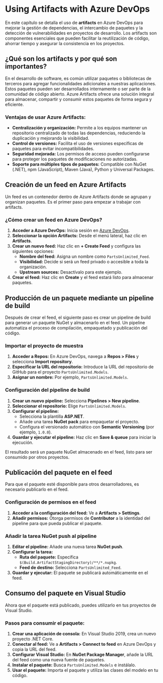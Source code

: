 # Using Artifacts with Azure DevOps

En este capítulo se detalla el uso de **artifacts** en Azure DevOps para mejorar la gestión de dependencias, el intercambio de paquetes y la detección de vulnerabilidades en proyectos de desarrollo. Los artifacts son componentes esenciales que pueden facilitar la reutilización de código, ahorrar tiempo y asegurar la consistencia en los proyectos.

## ¿Qué son los artifacts y por qué son importantes?

En el desarrollo de software, es común utilizar paquetes o bibliotecas de terceros para agregar funcionalidades adicionales a nuestras aplicaciones. Estos paquetes pueden ser desarrollados internamente o ser parte de la comunidad de código abierto. Azure Artifacts ofrece una solución integral para almacenar, compartir y consumir estos paquetes de forma segura y eficiente.

### Ventajas de usar Azure Artifacts:
- **Centralización y organización:** Permite a los equipos mantener un repositorio centralizado de todas las dependencias, reduciendo la duplicación y mejorando la visibilidad.  
- **Control de versiones:** Facilita el uso de versiones específicas de paquetes para evitar incompatibilidades.  
- **Seguridad mejorada:** Los permisos de acceso pueden configurarse para proteger los paquetes de modificaciones no autorizadas.  
- **Soporte para múltiples tipos de paquetes:** Compatible con NuGet (.NET), npm (JavaScript), Maven (Java), Python y Universal Packages.  

## Creación de un feed en Azure Artifacts

Un feed es un contenedor dentro de Azure Artifacts donde se agrupan y organizan paquetes. Es el primer paso para empezar a trabajar con artifacts.

### ¿Cómo crear un feed en Azure DevOps?
1. **Acceder a Azure DevOps:** Inicia sesión en [Azure DevOps](https://dev.azure.com).  
2. **Seleccionar la opción Artifacts:** Desde el menú lateral, haz clic en **Artifacts**.  
3. **Crear un nuevo feed:** Haz clic en **+ Create Feed** y configura las siguientes opciones:  
   - **Nombre del feed:** Asigna un nombre como `PartsUnlimited_Feed`.  
   - **Visibilidad:** Decide si será un feed privado o accesible a toda la organización.  
   - **Upstream sources:** Desactívalo para este ejemplo.  
4. **Crear el feed:** Haz clic en **Create** y el feed estará listo para almacenar paquetes.  

## Producción de un paquete mediante un pipeline de build

Después de crear el feed, el siguiente paso es crear un pipeline de build para generar un paquete NuGet y almacenarlo en el feed. Un pipeline automatiza el proceso de compilación, empaquetado y publicación del código.

### Importar el proyecto de muestra
1. **Acceder a Repos:** En Azure DevOps, navega a **Repos > Files** y selecciona **Import repository**.  
2. **Especificar la URL del repositorio:** Introduce la URL del repositorio de GitHub para el proyecto `PartsUnlimited.Models`.  
3. **Asignar un nombre:** Por ejemplo, `PartsUnlimited.Models`.  

### Configuración del pipeline de build
1. **Crear un nuevo pipeline:** Selecciona **Pipelines > New pipeline**.  
2. **Seleccionar el repositorio:** Elige `PartsUnlimited.Models`.  
3. **Configurar el pipeline:**  
   - Selecciona la plantilla **ASP.NET**.  
   - Añade una tarea **NuGet pack** para empaquetar el proyecto.  
   - Configura el versionado automático con **Semantic Versioning** (por ejemplo, `1.0.0`).  
4. **Guardar y ejecutar el pipeline:** Haz clic en **Save & queue** para iniciar la ejecución.  

El resultado será un paquete NuGet almacenado en el feed, listo para ser consumido por otros proyectos.  

## Publicación del paquete en el feed

Para que el paquete esté disponible para otros desarrolladores, es necesario publicarlo en el feed.  

### Configuración de permisos en el feed
1. **Acceder a la configuración del feed:** Ve a **Artifacts > Settings**.  
2. **Añadir permisos:** Otorga permisos de **Contributor** a la identidad del pipeline para que pueda publicar el paquete.  

### Añadir la tarea NuGet push al pipeline
1. **Editar el pipeline:** Añade una nueva tarea **NuGet push**.  
2. **Configurar la tarea:**  
   - **Ruta del paquete:** Especifica `$(Build.ArtifactStagingDirectory)/**/*.nupkg`.  
   - **Feed de destino:** Selecciona `PartsUnlimited_Feed`.  
3. **Guardar y ejecutar:** El paquete se publicará automáticamente en el feed.  

## Consumo del paquete en Visual Studio

Ahora que el paquete está publicado, puedes utilizarlo en tus proyectos de Visual Studio.

### Pasos para consumir el paquete:
1. **Crear una aplicación de consola:** En Visual Studio 2019, crea un nuevo proyecto .NET Core.  
2. **Conectar al feed:** Ve a **Artifacts > Connect to feed** en Azure DevOps y copia la URL del feed.  
3. **Configurar Visual Studio:** En **NuGet Package Manager**, añade la URL del feed como una nueva fuente de paquetes.  
4. **Instalar el paquete:** Busca `PartsUnlimited.Models` e instálalo.  
5. **Usar el paquete:** Importa el paquete y utiliza las clases del modelo en tu código.  